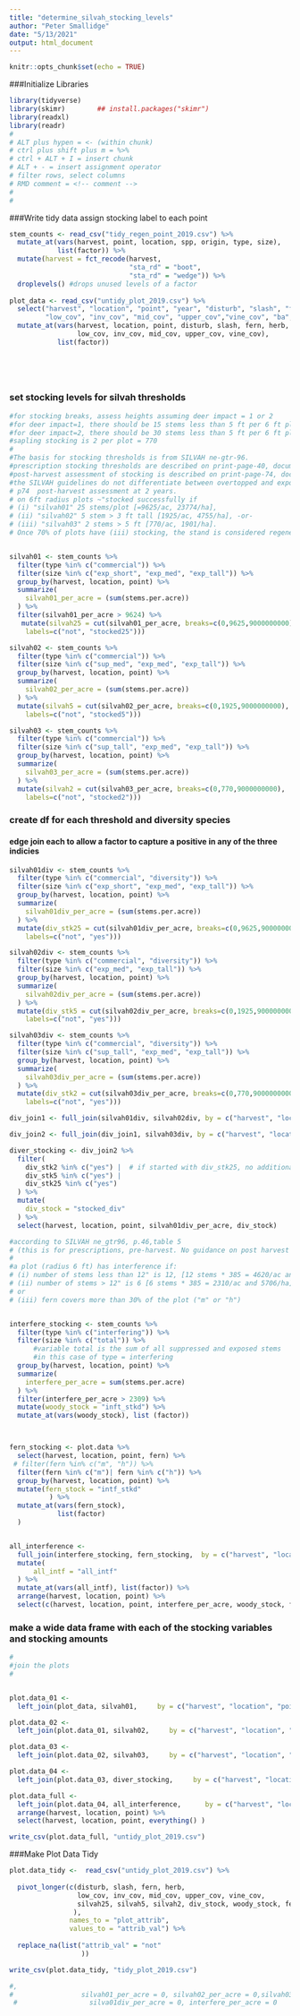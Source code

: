 ```yaml
---
title: "determine_silvah_stocking_levels"
author: "Peter Smallidge"
date: "5/13/2021"
output: html_document
---
```


```r
knitr::opts_chunk$set(echo = TRUE)
```


###Initialize Libraries
```r

library(tidyverse)
library(skimr)        ## install.packages("skimr")
library(readxl)
library(readr)
#
# ALT plus hypen = <- (within chunk)
# ctrl plus shift plus m = %>% 
# ctrl + ALT + I = insert chunk
# ALT + - = insert assignment operator
# filter rows, select columns
# RMD comment = <!-- comment -->
# 
# 

```



###Write tidy data assign stocking label to each point
```r

stem_counts <- read_csv("tidy_regen_point_2019.csv") %>% 
  mutate_at(vars(harvest, point, location, spp, origin, type, size),
            list(factor)) %>% 
  mutate(harvest = fct_recode(harvest,
                              "sta_rd" = "boot",
                              "sta_rd" = "wedge")) %>% 
  droplevels() #drops unused levels of a factor
  
plot_data <- read_csv("untidy_plot_2019.csv") %>% 
  select("harvest", "location", "point", "year", "disturb", "slash", "fern", "herb",
         "low_cov", "inv_cov", "mid_cov", "upper_cov","vine_cov", "ba", "seedling_numb") %>% 
  mutate_at(vars(harvest, location, point, disturb, slash, fern, herb, 
                 low_cov, inv_cov, mid_cov, upper_cov, vine_cov),
            list(factor))


  
     
```

### set stocking levels for silvah thresholds
```r
#for stocking breaks, assess heights assuming deer impact = 1 or 2
#for deer impact=1, there should be 15 stems less than 5 ft per 6 ft plot = 5775/ac
#for deer impact=2, there should be 30 stems less than 5 ft per 6 ft plot = 11550/ac
#sapling stocking is 2 per plot = 770
#
#The basis for stocking thresholds is from SILVAH ne-gtr-96.
#prescription stocking thresholds are described on print-page-40, document page 46.
#post-harvest assessment of stocking is described on print-page-74, document page 80
#the SILVAH guidelines do not differentiate between overtopped and exposed (free to grow) seedlings.
# p74  post-harvest assessment at 2 years.
# on 6ft radius plots ~"stocked successfully if 
# (i) "silvah01" 25 stems/plot [=9625/ac, 23774/ha],
# (ii) "silvah02" 5 stem > 3 ft tall [1925/ac, 4755/ha], -or- 
# (iii) "silvah03" 2 stems > 5 ft [770/ac, 1901/ha].
# Once 70% of plots have (iii) stocking, the stand is considered regenerated.


silvah01 <- stem_counts %>% 
  filter(type %in% c("commercial")) %>% 
  filter(size %in% c("exp_short", "exp_med", "exp_tall")) %>% 
  group_by(harvest, location, point) %>% 
  summarize(
    silvah01_per_acre = (sum(stems.per.acre))
  ) %>% 
  filter(silvah01_per_acre > 9624) %>% 
   mutate(silvah25 = cut(silvah01_per_acre, breaks=c(0,9625,9000000000),
    labels=c("not", "stocked25"))) 

silvah02 <- stem_counts %>% 
  filter(type %in% c("commercial")) %>% 
  filter(size %in% c("sup_med", "exp_med", "exp_tall")) %>% 
  group_by(harvest, location, point) %>% 
  summarize(
    silvah02_per_acre = (sum(stems.per.acre))
  ) %>% 
  mutate(silvah5 = cut(silvah02_per_acre, breaks=c(0,1925,9000000000),
    labels=c("not", "stocked5")))

silvah03 <- stem_counts %>% 
  filter(type %in% c("commercial")) %>% 
  filter(size %in% c("sup_tall", "exp_med", "exp_tall")) %>% 
  group_by(harvest, location, point) %>% 
  summarize(
    silvah03_per_acre = (sum(stems.per.acre))
  ) %>% 
  mutate(silvah2 = cut(silvah03_per_acre, breaks=c(0,770,9000000000),
    labels=c("not", "stocked2")))
```

### create df for each threshold and diversity species
#### edge join each to allow a factor to capture a positive in any of the three indicies

```r
silvah01div <- stem_counts %>% 
  filter(type %in% c("commercial", "diversity")) %>% 
  filter(size %in% c("exp_short", "exp_med", "exp_tall")) %>% 
  group_by(harvest, location, point) %>% 
  summarize(
    silvah01div_per_acre = (sum(stems.per.acre))
  ) %>% 
  mutate(div_stk25 = cut(silvah01div_per_acre, breaks=c(0,9625,9000000000),
    labels=c("not", "yes")))

silvah02div <- stem_counts %>% 
  filter(type %in% c("commercial", "diversity")) %>% 
  filter(size %in% c("exp_med", "exp_tall")) %>% 
  group_by(harvest, location, point) %>% 
  summarize(
    silvah02div_per_acre = (sum(stems.per.acre))
  ) %>% 
  mutate(div_stk5 = cut(silvah02div_per_acre, breaks=c(0,1925,9000000000),
    labels=c("not", "yes")))

silvah03div <- stem_counts %>% 
  filter(type %in% c("commercial", "diversity")) %>% 
  filter(size %in% c("sup_tall", "exp_med", "exp_tall")) %>% 
  group_by(harvest, location, point) %>% 
  summarize(
    silvah03div_per_acre = (sum(stems.per.acre))
  ) %>% 
  mutate(div_stk2 = cut(silvah03div_per_acre, breaks=c(0,770,9000000000),
    labels=c("not", "yes")))

div_join1 <- full_join(silvah01div, silvah02div, by = c("harvest", "location", "point"))

div_join2 <- full_join(div_join1, silvah03div, by = c("harvest", "location", "point"))

diver_stocking <- div_join2 %>% 
  filter(
    div_stk2 %in% c("yes") |  # if started with div_stk25, no additional obs were added
    div_stk5 %in% c("yes") |
    div_stk25 %in% c("yes")
  ) %>% 
  mutate(
    div_stock = "stocked_div"
  ) %>% 
  select(harvest, location, point, silvah01div_per_acre, div_stock)


```


```r
#according to SILVAH ne_gtr96, p.46,table 5
# (this is for prescriptions, pre-harvest. No guidance on post harvest INTF thresholds)
# 
#a plot (radius 6 ft) has interference if:
# (i) number of stems less than 12" is 12, [12 stems * 385 = 4620/ac and 11411/ha] 
# (ii) number of stems > 12" is 6 [6 stems * 385 = 2310/ac and 5706/ha],
# or
# (iii) fern covers more than 30% of the plot ("m" or "h")


interfere_stocking <- stem_counts %>% 
  filter(type %in% c("interfering")) %>% 
  filter(size %in% c("total")) %>%  
      #variable total is the sum of all suppressed and exposed stems
      #in this case of type = interfering
  group_by(harvest, location, point) %>% 
  summarize(
    interfere_per_acre = sum(stems.per.acre)
  ) %>% 
  filter(interfere_per_acre > 2309) %>% 
  mutate(woody_stock = "inft_stkd") %>% 
  mutate_at(vars(woody_stock), list (factor))



fern_stocking <- plot.data %>%
  select(harvest, location, point, fern) %>% 
 # filter(fern %in% c("m", "h")) %>% 
  filter(fern %in% c("m")| fern %in% c("h")) %>% 
  group_by(harvest, location, point) %>% 
  mutate(fern_stock = "intf_stkd"
          ) %>% 
  mutate_at(vars(fern_stock),
            list(factor)
  )


all_interference <- 
  full_join(interfere_stocking, fern_stocking,  by = c("harvest", "location", "point")) %>% 
  mutate(
      all_intf = "all_intf"
  ) %>% 
  mutate_at(vars(all_intf), list(factor)) %>% 
  arrange(harvest, location, point) %>% 
  select(c(harvest, location, point, interfere_per_acre, woody_stock, fern_stock, all_intf))

```


### make a wide data frame with each of the stocking variables and stocking amounts
```r

#
#join the plots
#


plot.data_01 <- 
  left_join(plot_data, silvah01,     by = c("harvest", "location", "point"))

plot.data_02 <- 
  left_join(plot.data_01, silvah02,     by = c("harvest", "location", "point"))

plot.data_03 <- 
  left_join(plot.data_02, silvah03,     by = c("harvest", "location", "point"))

plot.data_04 <- 
  left_join(plot.data_03, diver_stocking,     by = c("harvest", "location", "point"))

plot.data_full <- 
  left_join(plot.data_04, all_interference,      by = c("harvest", "location", "point")) %>%  
  arrange(harvest, location, point) %>% 
  select(harvest, location, point, everything() )

write_csv(plot.data_full, "untidy_plot_2019.csv")
```




###Make Plot Data Tidy
```r

plot.data_tidy <-  read_csv("untidy_plot_2019.csv") %>% 
  
  pivot_longer(c(disturb, slash, fern, herb, 
                 low_cov, inv_cov, mid_cov, upper_cov, vine_cov,
                 silvah25, silvah5, silvah2, div_stock, woody_stock, fern_stock, all_intf,
                ),
               names_to = "plot_attrib",
               values_to = "attrib_val") %>% 
  
  replace_na(list("attrib_val" = "not"
                  ))

write_csv(plot.data_tidy, "tidy_plot_2019.csv")

#, 
#                 silvah01_per_acre = 0, silvah02_per_acre = 0,silvah03_per_acre = 0,
 #                  silva01div_per_acre = 0, interfere_per_acre = 0


```



<!-- 
 includes factor and number variables...can't blend via "pivot_longer"
 pivot_longer(c(disturb, slash, fern, herb, 
                 low_cov, inv_cov, mid_cov, upper_cov, vine_cov,
                 ba, seedling_numb, comm_per_acre, comm_stock,
                 pre_comm_per_acre, pre_comm_stock,diver_per_acre, diver_stock,
                 pre_diver_per_acre, pre_diver_stock, interfere_per_acre, interfere_stock,
                 pre_interfere_per_acre, pre_interfere_stock
                 ),
               names_to = "plot_attrib",
               values_to = "attrib_val")
               
               
 winner_stocking <- stem_counts %>% 
            
  filter(type %in% c("commercial")) %>% 
  filter(size %in% c("winners")) %>% 
  group_by(harvest, location, point) %>% 
  summarize(
    win_comm_per_acre = sum(stems.per.acre)
  ) %>% 
  mutate(winner_stock = cut(win_comm_per_acre, breaks=c(0,770,9000000), 
                            labels=c("not", "winner")
                            ))

comm_stocking <- stem_counts %>% 
  filter(type %in% c("commercial")) %>% 
  filter(size %in% c("exp_med", "exp_tall", "exp_sapl")) %>% 
  group_by(harvest, location, point) %>% 
  summarize(
    comm_per_acre = sum(stems.per.acre)
  ) %>% 
  filter(comm_per_acre >769) %>% 
  mutate(comm_stock = cut(comm_per_acre, breaks=c(0, 770, 1000000),labels=c("comm_not","comm_stkd")))

pre_comm_stocking <- stem_counts %>% 
  filter(type %in% c("commercial")) %>% 
  filter(size %in% c("exp_short")) %>% 
  group_by(harvest, location, point) %>% 
  summarize(
    pre_comm_per_acre = sum(stems.per.acre)
  ) %>% 
  filter(pre_comm_per_acre>5774) %>% 
  mutate(pre_comm_stock =  cut(pre_comm_per_acre, 
                               breaks=c(0, 5775, 11550, 1000000),
                               labels=c("pre_comm_not","pre_comm_deer1", "pre_comm_deer2")))


diver_stocking <- stem_counts %>% 
  filter(type %in% c("diversity")) %>% 
  filter(size %in% c("exp_med", "exp_tall", "exp_sapl")) %>% 
  group_by(harvest, location, point) %>% 
  summarize(
    diver_per_acre = sum(stems.per.acre)
  ) %>% 
  filter(diver_per_acre > 769) %>% 
  #mutate(diver_stock = "div_stkd")
  mutate(diver_stock = cut(diver_per_acre, breaks=c(0, 770, 1000000),labels=c("div_not","div_stkd")))

pre_diver_stocking <- stem_counts %>% 
  filter(type %in% c("diversity")) %>% 
  filter(size %in% c("exp_short")) %>% 
  group_by(harvest, location, point) %>% 
  summarize(
    pre_diver_per_acre = sum(stems.per.acre)
  ) %>% 
  filter(pre_diver_per_acre > 5774) %>% 
  mutate(pre_diver_stock = 
           cut(pre_diver_per_acre, breaks=c(0, 5775, 11550, 1000000),labels=c("pre_div_not","pre_diver_deer1", "pre_diver_deer2")))
               
-->
